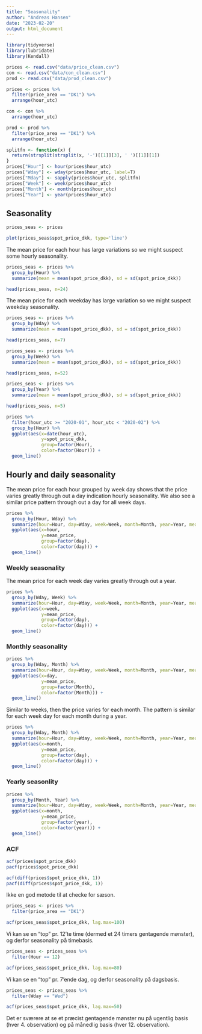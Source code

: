 ```yaml
---
title: "Seasonality"
author: "Andreas Hansen"
date: "2023-02-20"
output: html_document
---
```


```r
library(tidyverse)
library(lubridate)
library(Kendall)
```

```r
prices <- read.csv("data/price_clean.csv")
con <- read.csv("data/con_clean.csv")
prod <- read.csv("data/prod_clean.csv")
```

```r
prices <- prices %>%
  filter(price_area == "DK1") %>%
  arrange(hour_utc)

con <- con %>%
  arrange(hour_utc)

prod <- prod %>%
  filter(price_area == "DK1") %>%
  arrange(hour_utc)

splitfn <- function(x) {
  return(strsplit(strsplit(x, '-')[[1]][3], ' ')[[1]][1])
}
prices["Hour"] <- hour(prices$hour_utc)
prices["Wday"] <- wday(prices$hour_utc, label=T)
prices["Mday"] <- sapply(prices$hour_utc, splitfn)
prices["Week"] <- week(prices$hour_utc)
prices["Month"] <- month(prices$hour_utc)
prices["Year"] <- year(prices$hour_utc)
```


## Seasonality

```r
prices_seas <- prices

plot(prices_seas$spot_price_dkk, type='line')
```

The mean price for each hour has large variations so we might suspect some hourly seasonality.
```r
prices_seas <- prices %>%
  group_by(Hour) %>%
  summarize(mean = mean(spot_price_dkk), sd = sd(spot_price_dkk))

head(prices_seas, n=24)
```

The mean price for each weekday has large variation so we might suspect weekday seasonality.
```r
prices_seas <- prices %>%
  group_by(Wday) %>%
  summarize(mean = mean(spot_price_dkk), sd = sd(spot_price_dkk))

head(prices_seas, n=7)
```

```r
prices_seas <- prices %>%
  group_by(Week) %>%
  summarize(mean = mean(spot_price_dkk), sd = sd(spot_price_dkk))

head(prices_seas, n=52)
```

```r
prices_seas <- prices %>%
  group_by(Year) %>%
  summarize(mean = mean(spot_price_dkk), sd = sd(spot_price_dkk))

head(prices_seas, n=5)
```


```r
prices %>%
  filter(hour_utc >= "2020-01", hour_utc < "2020-02") %>%
  group_by(Hour) %>%
  ggplot(aes(x=date(hour_utc), 
             y=spot_price_dkk, 
             group=factor(Hour), 
             color=factor(Hour))) + 
  geom_line()
```

## Hourly and daily seasonality

The mean price for each hour grouped by week day shows that the price varies greatly through out a day indication hourly seasonality. We also see a similar price pattern through out a day for all week days.
```r
prices %>%
  group_by(Hour, Wday) %>%
  summarize(hour=Hour, day=Wday, week=Week, month=Month, year=Year, mean_price=mean(spot_price_dkk)) %>%
  ggplot(aes(x=hour, 
             y=mean_price, 
             group=factor(day), 
             color=factor(day))) + 
  geom_line()
```

### Weekly seasonality

The mean price for each week day varies greatly through out a year.
```r
prices %>%
  group_by(Wday, Week) %>%
  summarize(hour=Hour, day=Wday, week=Week, month=Month, year=Year, mean_price=mean(spot_price_dkk)) %>%
  ggplot(aes(x=week, 
             y=mean_price, 
             group=factor(day), 
             color=factor(day))) + 
  geom_line()
```


### Monthly seasonality

```r
prices %>%
  group_by(Wday, Month) %>%
  summarize(hour=Hour, day=Wday, week=Week, month=Month, year=Year, mean_price=mean(spot_price_dkk)) %>%
  ggplot(aes(x=day, 
             y=mean_price, 
             group=factor(Month), 
             color=factor(Month))) + 
  geom_line()
```

Similar to weeks, then the price varies for each month. The pattern is similar for each week day for each month during a year.
```r
prices %>%
  group_by(Wday, Month) %>%
  summarize(hour=Hour, day=Wday, week=Week, month=Month, year=Year, mean_price=mean(spot_price_dkk)) %>%
  ggplot(aes(x=month, 
             y=mean_price, 
             group=factor(day), 
             color=factor(day))) + 
  geom_line()
```

### Yearly seasonlity

```r
prices %>%
  group_by(Month, Year) %>%
  summarize(hour=Hour, day=Wday, week=Week, month=Month, year=Year, mean_price=mean(spot_price_dkk)) %>%
  ggplot(aes(x=month, 
             y=mean_price, 
             group=factor(year), 
             color=factor(year))) + 
  geom_line()
```


### ACF

```r
acf(prices$spot_price_dkk)
pacf(prices$spot_price_dkk)
```

```r
acf(diff(prices$spot_price_dkk, 1))
pacf(diff(prices$spot_price_dkk, 1))
```

Ikke en god metode til at checke for sæson.
```r
prices_seas <- prices %>%
  filter(price_area == "DK1")

acf(prices_seas$spot_price_dkk, lag.max=100)
```

Vi kan se en "top" pr. 12'te time (dermed et 24 timers gentagende mønster), og derfor seasonality på timebasis.


```r
prices_seas <- prices_seas %>%
  filter(Hour == 12)

acf(prices_seas$spot_price_dkk, lag.max=80)
```

Vi kan se en "top" pr. 7'ende dag, og derfor seasonality på dagsbasis.


```r
prices_seas <- prices_seas %>%
  filter(Wday == "Wed")

acf(prices_seas$spot_price_dkk, lag.max=50)
```

Det er sværere at se et præcist gentagende mønster nu på ugentlig basis (hver 4. observation) og på månedlig basis (hver 12. observation).


